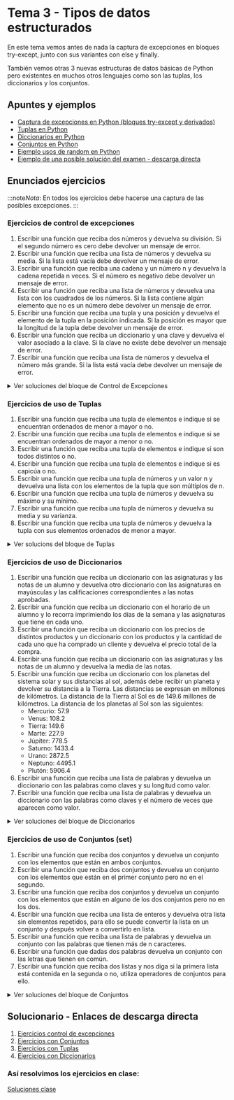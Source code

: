 
# Tema 3 - Tipos de datos estructurados

En este tema vemos antes de nada la captura de excepciones en bloques try-except, junto con sus variantes con else y finally.

También vemos otras 3 nuevas estructuras de datos básicas de Python pero existentes en muchos otros lenguajes como son las tuplas, los diccionarios y los conjuntos.

## Apuntes y ejemplos

- [Captura de excepciones en Python (bloques try-except y derivados)](./Apuntes%20y%20Ejemplos/1_try_except.mdx)
- [Tuplas en Python](./Apuntes%20y%20Ejemplos/2_tuplas.mdx)
- [Diccionarios en Python](./Apuntes%20y%20Ejemplos/3_diccionarios.mdx)
- [Conjuntos en Python](./Apuntes%20y%20Ejemplos/4_conjuntos.mdx)
- [Ejemplo usos de random en Python](./Apuntes%20y%20Ejemplos/uso_random.mdx)
- [Ejemplo de una posible solución del examen - descarga directa](./solucionario/sol_examen_ud3.py)


## Enunciados ejercicios

:::note*Nota*:
En todos los ejercicios debe hacerse una captura de las posibles excepciones.
:::

### Ejercicios de control de excepciones

1. Escribir una función que reciba dos números y devuelva su división. Si el segundo número es cero debe devolver un mensaje de error.
2. Escribir una función que reciba una lista de números y devuelva su media. Si la lista está vacía debe devolver un mensaje de error.
3. Escribir una función que reciba una cadena y un número n y devuelva la cadena repetida n veces. Si el número es negativo debe devolver un mensaje de error. 
4. Escribir una función que reciba una lista de números y devuelva una lista con los cuadrados de los números. Si la lista contiene algún elemento que no es un número debe devolver un mensaje de error.    
5. Escribir una función que reciba una tupla y una posición y devuelva el elemento de la tupla en la posición indicada. Si la posición es mayor que la longitud de la tupla debe devolver un mensaje de error.
6. Escribir una función que reciba un diccionario y una clave y devuelva el valor asociado a la clave. Si la clave no existe debe devolver un mensaje de error.  
7. Escribir una función que reciba una lista de números y devuelva el número más grande. Si la lista está vacía debe devolver un mensaje de error.   

<details>
  <summary>Ver soluciones del bloque de Control de Excepciones</summary>
   <CodeBlock language="python" title="Solución">
   {require('!!raw-loader!./solucionario/ejersExcepciones.py').default}
   </CodeBlock>
</details>

### Ejercicios de uso de Tuplas

1. Escribir una función que reciba una tupla de elementos e indique si se encuentran ordenados de menor a mayor o no. 
2. Escribir una función que reciba una tupla de elementos e indique si se encuentran ordenados de mayor a menor o no.
3. Escribir una función que reciba una tupla de elementos e indique si son todos distintos o no. 
4. Escribir una función que reciba una tupla de elementos e indique si es capicúa o no. 
5. Escribir una función que reciba una tupla de números y un valor n y devuelva una lista con los elementos de la tupla que son múltiplos de n.
6. Escribir una función que reciba una tupla de números y devuelva su máximo y su mínimo.  
7. Escribir una función que reciba una tupla de números y devuelva su media y su varianza. 
8. Escribir una función que reciba una tupla de números y devuelva la tupla con sus elementos ordenados de menor a mayor.

<details>
  <summary>Ver solucions del bloque de Tuplas</summary>
   <CodeBlock language="python" title="Solución">
   {require('!!raw-loader!./solucionario/ejersTuplas.py').default}
   </CodeBlock>
</details>
  
### Ejercicios de uso de Diccionarios

1. Escribir una función que reciba un diccionario con las asignaturas y las notas de un alumno y devuelva otro diccionario con las asignaturas en mayúsculas y las calificaciones correspondientes a las notas aprobadas.    
2. Escribir una función que reciba un diccionario con el horario de un alumno y lo recorra imprimiendo los días de la semana y las asignaturas que tiene en cada uno.
3. Escribir una función que reciba un diccionario con los precios de distintos productos y un diccionario con los productos y la cantidad de cada uno que ha comprado un cliente y devuelva el precio total de la compra.
4. Escribir una función que reciba un diccionario con las asignaturas y las notas de un alumno y devuelva la media de las notas. 
5. Escribir una función que reciba un diccionario con los planetas del sistema solar y sus distancias al sol, además debe recibir un planeta y devolver su distancia a la Tierra. Las distancias se expresan en millones de kilómetros. La distancia de la Tierra al Sol es de 149.6 millones de kilómetros. La distancia de los planetas al Sol son las siguientes:
   - Mercurio: 57.9
   - Venus: 108.2
   - Tierra: 149.6
   - Marte: 227.9
   - Júpiter: 778.5
   - Saturno: 1433.4
   - Urano: 2872.5
   - Neptuno: 4495.1
   - Plutón: 5906.4
6. Escribir una función que reciba una lista de palabras y devuelva un diccionario con las palabras como claves y su longitud como valor.
7. Escribir una función que reciba una lista de palabras y devuelva un diccionario con las palabras como claves y el número de veces que aparecen como valor.

<details>
  <summary>Ver soluciones del bloque de Diccionarios</summary>
   <CodeBlock language="python" title="Solución">
   {require('!!raw-loader!./solucionario/ejersDiccionarios.py').default}
   </CodeBlock>
</details>

### Ejercicios de uso de Conjuntos (set)

1. Escribir una función que reciba dos conjuntos y devuelva un conjunto con los elementos que están en ambos conjuntos.
2. Escribir una función que reciba dos conjuntos y devuelva un conjunto con los elementos que están en el primer conjunto pero no en el segundo. 
3. Escribir una función que reciba dos conjuntos y devuelva un conjunto con los elementos que están en alguno de los dos conjuntos pero no en los dos. 
4. Escribir una función que reciba una lista de enteros y devuelva otra lista sin elementos repetidos, para ello se puede convertir la lista en un conjunto y después volver a convertirlo en lista. 
5. Escribir una función que reciba una lista de palabras y devuelva un conjunto con las palabras que tienen más de n caracteres. 
6. Escribir una función que dadas dos palabras devuelva un conjunto con las letras que tienen en común.
7. Escribir una función que reciba dos listas y nos diga si la primera lista está contenida en la segunda o no, utiliza operadores de conjuntos para ello.

<details>
  <summary>Ver soluciones del bloque de Conjuntos</summary>
   <CodeBlock language="python" title="Solución">
   {require('!!raw-loader!./solucionario/ejersConjuntos.py').default}
   </CodeBlock>
</details>

## Solucionario - Enlaces de descarga directa

1. [Ejercicios control de excepciones](./solucionario/ejersExcepciones.py)
2. [Ejercicios con Conjuntos](./solucionario/ejersConjuntos.py)
3. [Ejercicios con Tuplas](./solucionario/ejersTuplas.py)
4. [Ejercicios con Diccionarios](./solucionario/ejersDiccionarios.py)

### Así resolvimos los ejercicios en clase:
[Soluciones clase](./soluciones_clase/)
